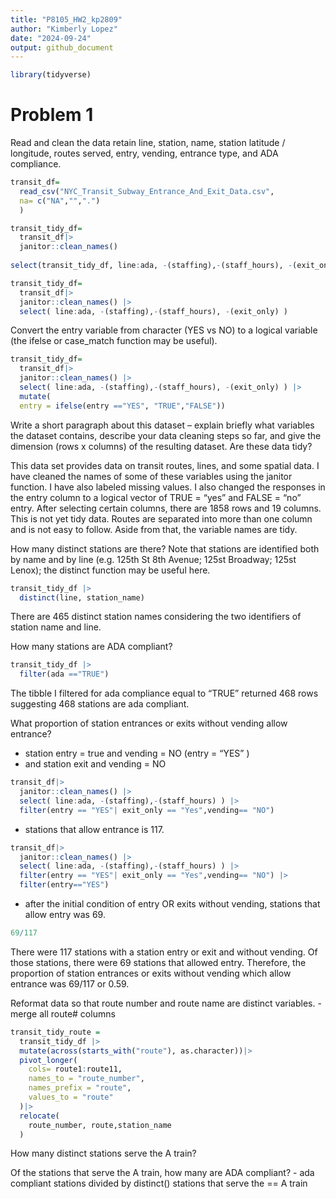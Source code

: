 ```yaml
---
title: "P8105_HW2_kp2809"
author: "Kimberly Lopez"
date: "2024-09-24"
output: github_document
---
```

```r
library(tidyverse)

```


# Problem 1 

Read and clean the data retain line, station, name, station latitude / longitude, routes served, entry, vending, entrance type, and ADA compliance.

```r

transit_df= 
  read_csv("NYC_Transit_Subway_Entrance_And_Exit_Data.csv",
  na= c("NA","",".") 
  )

transit_tidy_df= 
  transit_df|>
  janitor::clean_names() 
  
select(transit_tidy_df, line:ada, -(staffing),-(staff_hours), -(exit_only) )
```

```r
transit_tidy_df= 
  transit_df|>
  janitor::clean_names() |>
  select( line:ada, -(staffing),-(staff_hours), -(exit_only) )

```


Convert the entry variable from character (YES vs NO) to a logical variable (the ifelse or case_match function may be useful).

```r
transit_tidy_df= 
  transit_df|>
  janitor::clean_names() |>
  select( line:ada, -(staffing),-(staff_hours), -(exit_only) ) |>
  mutate(
  entry = ifelse(entry =="YES", "TRUE","FALSE"))

```

Write a short paragraph about this dataset – explain briefly what variables the dataset contains, describe your data cleaning steps so far, and give the dimension (rows x columns) of the resulting dataset. Are these data tidy?

This data set provides data on transit routes, lines, and some spatial data. I have cleaned the names of some of these variables using the janitor function. I have also labeled missing values. I also changed the responses in the entry column to a logical vector of TRUE = "yes" and FALSE = "no" entry. After selecting certain columns, there are 1858 rows and 19 columns. This is not yet tidy data. Routes are separated into more than one column and is not easy to follow. Aside from that, the variable names are tidy.

How many distinct stations are there? Note that stations are identified both by name and by line (e.g. 125th St 8th Avenue; 125st Broadway; 125st Lenox); the distinct function may be useful here.

```r
transit_tidy_df |> 
  distinct(line, station_name)
```

There are 465 distinct station names considering the two identifiers of station name and line. 

How many stations are ADA compliant?
```r
transit_tidy_df |>
  filter(ada =="TRUE")
```

The tibble I filtered for ada compliance equal to "TRUE" returned 468 rows suggesting 468 stations are ada compliant. 

What proportion of station entrances or exits without vending allow entrance? 

- station entry = true and vending = NO (entry = "YES" ) 
- and station exit and vending = NO 
```r
transit_df|>
  janitor::clean_names() |>
  select( line:ada, -(staffing),-(staff_hours) ) |>
  filter(entry == "YES"| exit_only == "Yes",vending== "NO") 
```

- stations that allow entrance is 117. 
```r
transit_df|>
  janitor::clean_names() |>
  select( line:ada, -(staffing),-(staff_hours) ) |>
  filter(entry == "YES"| exit_only == "Yes",vending== "NO") |> 
  filter(entry=="YES")
```
- after the initial condition of entry OR exits without vending, stations that allow entry was 69.  
```r
69/117
```

There were 117 stations with a station entry or exit and without vending. Of those stations, there were 69 stations that allowed entry. Therefore, the proportion of station entrances or exits without vending which allow entrance was 69/117 or 0.59. 

Reformat data so that route number and route name are distinct variables. 
- merge all route# columns 

```r
transit_tidy_route =
  transit_tidy_df |> 
  mutate(across(starts_with("route"), as.character))|>
  pivot_longer(
    cols= route1:route11, 
    names_to = "route_number", 
    names_prefix = "route",
    values_to = "route"
  )|>
  relocate(
    route_number, route,station_name
  )
```


How many distinct stations serve the A train? 

Of the stations that serve the A train, how many are ADA compliant?
- ada compliant stations divided by distinct() stations that serve the == A train 



